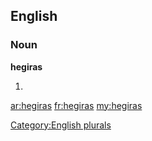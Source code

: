 ==English==

===Noun===
'''hegiras'''

# {{plural of|[[hegira]]}}

[[Category:English plurals]]

[[ar:hegiras]]
[[fr:hegiras]]
[[my:hegiras]]